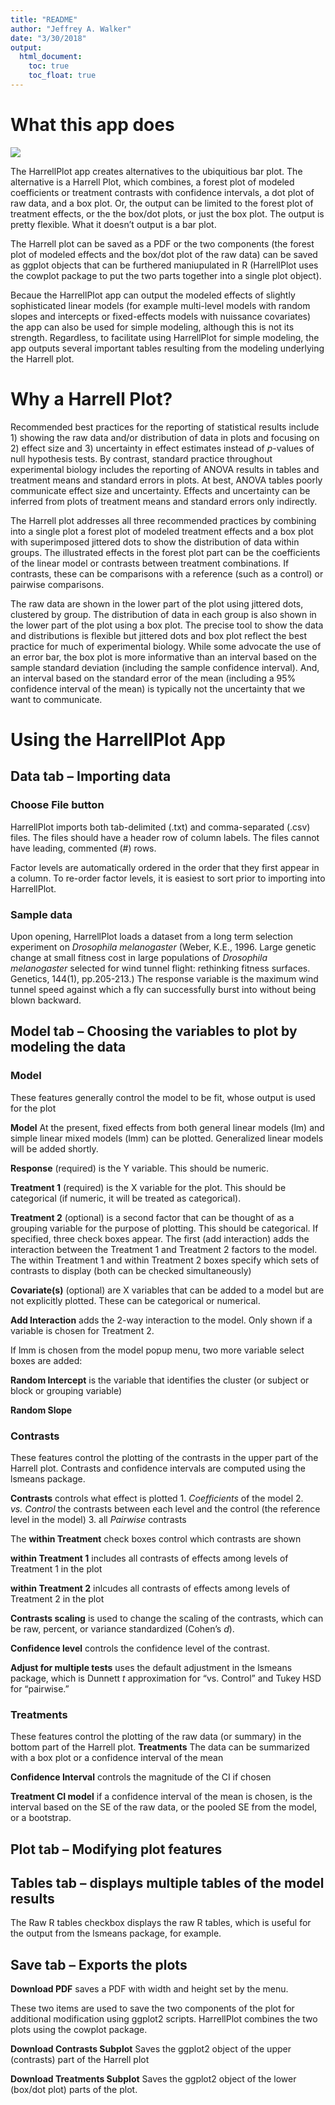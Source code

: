 ```yaml
---
title: "README"
author: "Jeffrey A. Walker"
date: "3/30/2018"
output:
  html_document:
    toc: true
    toc_float: true
---
```

# What this app does
![](harrellplot.png)

The HarrellPlot app creates alternatives to the ubiquitious bar plot. The alternative is a Harrell Plot, which combines, a forest plot of modeled coefficients or treatment contrasts with confidence intervals, a dot plot of raw data, and a box plot. Or, the output can be limited to the forest plot of treatment effects, or the the box/dot plots, or just the box plot. The output is pretty flexible. What it doesn't output is a bar plot.

The Harrell plot can be saved as a PDF or the two components (the forest plot of modeled effects and the box/dot plot of the raw data) can be saved as ggplot objects that can be furthered maniupulated in R (HarrellPlot uses the cowplot package to put the two parts together into a single plot object).

Becaue the HarrellPlot app can output the modeled effects of slightly sophisticated linear models (for example multi-level models with random slopes and intercepts or fixed-effects models with nuissance covariates) the app can also be used for simple modeling, although this is not its strength. Regardless, to facilitate using HarrellPlot for simple modeling, the app outputs several important tables resulting from the modeling underlying the Harrell plot.

# Why a Harrell Plot?
Recommended best practices for the reporting of statistical results include 1) showing the raw data and/or distribution of data in plots and focusing on 2) effect size and 3) uncertainty in effect estimates instead of _p_-values of null hypothesis tests. By contrast, standard practice throughout experimental biology includes the reporting of ANOVA results in tables and treatment means and standard errors in plots. At best, ANOVA tables poorly communicate effect size and uncertainty. Effects and uncertainty can be inferred from plots of treatment means and standard errors only indirectly.

The Harrell plot addresses all three recommended practices by combining into a single plot a forest plot of modeled treatment effects and a box plot with superimposed jittered dots to show the distribution of data within groups. The illustrated effects in the forest plot part can be the coefficients of the linear model or contrasts between treatment combinations. If contrasts, these can be comparisons with a reference (such as a control) or pairwise comparisons.

The raw data are shown in the lower part of the plot using jittered dots, clustered by group. The distribution of data in each group is also shown in the lower part of the plot using a box plot. The precise tool to show the data and distributions is flexible but jittered dots and box plot reflect the best practice for much of experimental biology. While some advocate the use of an error bar, the box plot is more informative than an interval based on the sample standard deviation (including the sample confidence interval). And, an interval based on the standard error of the mean (including a 95% confidence interval of the mean) is typically not the uncertainty that we want to communicate.

# Using the HarrellPlot App
## Data tab -- Importing data
### Choose File button
HarrellPlot imports both tab-delimited (.txt) and comma-separated (.csv) files. The files should have a header row of column labels. The files cannot have leading, commented (#) rows.

Factor levels are automatically ordered in the order that they first appear in a column. To re-order factor levels, it is easiest to sort prior to importing into HarrellPlot.

### Sample data
Upon opening, HarrellPlot loads a dataset from a long term selection experiment on *Drosophila melanogaster* (Weber, K.E., 1996. Large genetic change at small fitness cost in large populations of *Drosophila melanogaster* selected for wind tunnel flight: rethinking fitness surfaces. Genetics, 144(1), pp.205-213.) The response variable is the maximum wind tunnel speed against which a fly can successfully burst into without being blown backward.

## Model tab -- Choosing the variables to plot by modeling the data
### Model
These features generally control the model to be fit, whose output is used for the plot

**Model** At the present, fixed effects from both general linear models (lm) and simple linear mixed models (lmm) can be plotted. Generalized linear models will be added shortly.

**Response** (required) is the Y variable. This should be numeric.

**Treatment 1** (required) is the X variable for the plot. This should be categorical (if numeric, it will be treated as categorical).

**Treatment 2** (optional) is a second factor that can be thought of as a grouping variable for the purpose of plotting. This should be categorical. If specified, three check boxes appear. The first (add interaction) adds the interaction between the Treatment 1 and Treatment 2 factors to the model. The within Treatment 1 and within Treatment 2 boxes specify which sets of contrasts to display (both can be checked simultaneously)

**Covariate(s)** (optional) are X variables that can be added to a model but are not explicitly plotted. These can be categorical or numerical.

**Add Interaction** adds the 2-way interaction to the model. Only shown if a variable is chosen for Treatment 2. 

If lmm is chosen from the model popup menu, two more variable select boxes are added:

**Random Intercept** is the variable that identifies the cluster (or subject or block or grouping variable)

**Random Slope**

### Contrasts
These features control the plotting of the contrasts in the upper part of the Harrell plot. Contrasts and confidence intervals are computed using the lsmeans package.

**Contrasts** controls what effect is plotted
1. *Coefficients* of the model
2. *vs. Control* the contrasts between each level and the control (the reference level in the model)
3. all *Pairwise* contrasts

The **within Treatment** check boxes control which contrasts are shown

**within Treatment 1** includes all contrasts of effects among levels of Treatment 1 in the plot

**within Treatment 2** inlcudes all contrasts of effects among levels of Treatment 2 in the plot


**Contrasts scaling** is used to change the scaling of the contrasts, which can be raw, percent, or variance standardized (Cohen's $d$).

**Confidence level** controls the confidence level of the contrast.

**Adjust for multiple tests** uses the default adjustment in the lsmeans package, which is Dunnett $t$ approximation for "vs. Control" and Tukey HSD for "pairwise."

### Treatments
These features control the plotting of the raw data (or summary) in the bottom part of the Harrell plot.
**Treatments** The data can be summarized with a box plot or a confidence interval of the mean

**Confidence Interval** controls the magnitude of the CI if chosen

**Treatment CI model** if a confidence interval of the mean is chosen, is the interval based on the SE of the raw data, or the pooled SE from the model, or a bootstrap.

## Plot tab -- Modifying plot features

## Tables tab -- displays multiple tables of the model results

The Raw R tables checkbox displays the raw R tables, which is useful for the output from the lsmeans package, for example.

## Save tab -- Exports the plots
**Download PDF** saves a PDF with width and height set by the menu.

These two items are used to save the two components of the plot for additional modification using ggplot2 scripts. HarrellPlot combines the two plots using the cowplot package.

**Download Contrasts Subplot** Saves the ggplot2 object of the upper (contrasts) part of the Harrell plot

**Download Treatments Subplot** Saves the ggplot2 object of the lower (box/dot plot) parts of the plot.

